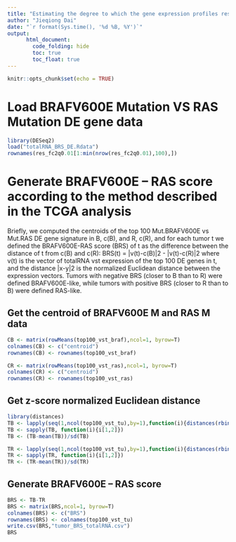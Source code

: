 ```yaml
---
title: "Estimating the degree to which the gene expression profiles resemble either BRAFV600Eor RAS-mutated PTC with the BRAFV600E – RAS score"
author: "Jieqiong Dai"
date: "`r format(Sys.time(), '%d %B, %Y')`"
output: 
      html_document:
        code_folding: hide
        toc: true
        toc_float: true
---
```


```r
knitr::opts_chunk$set(echo = TRUE)
```

# Load BRAFV600E Mutation VS RAS Mutation DE gene data
```r
library(DESeq2)
load("totalRNA_BRS_DE.Rdata")
rownames(res_fc2q0.01[1:min(nrow(res_fc2q0.01),100),])
```

# Generate BRAFV600E – RAS score according to the method described in the TCGA analysis

Briefly, we computed the centroids of the top 100 Mut.BRAFV600E vs Mut.RAS DE gene signature in B, c(B), and R, c(R), and for each tumor t we defined the BRAFV600E-RAS score (BRS) of t as the difference between the distance of t from c(B) and c(R):
BRS(t) = |v(t)-c(B)|2 - |v(t)-c(R)|2
where v(t) is the vector of totalRNA vst expression of the top 100 DE genes in t, and the distance |x-y|2 is the normalized Euclidean distance between the expression vectors.
Tumors with negative BRS (closer to B than to R) were defined BRAFV600E-like, while tumors with positive BRS (closer to R than to B) were defined RAS-like.

## Get the centroid of BRAFV600E M and RAS M data
```r
CB <- matrix(rowMeans(top100_vst_braf),ncol=1, byrow=T)
colnames(CB) <- c("centroid")
rownames(CB) <- rownames(top100_vst_braf)

CR <- matrix(rowMeans(top100_vst_ras),ncol=1, byrow=T)
colnames(CR) <- c("centroid")
rownames(CR) <- rownames(top100_vst_ras)
```
## Get z-score normalized Euclidean distance
```r
library(distances)
TB <- lapply(seq(1,ncol(top100_vst_tu),by=1),function(i){distances(rbind(t(top100_vst_tu[,i]),t(CB)))})
TB <- sapply(TB, function(i){i[1,2]}) 
TB <- (TB-mean(TB))/sd(TB)

TR <- lapply(seq(1,ncol(top100_vst_tu),by=1),function(i){distances(rbind(t(top100_vst_tu[,i]),t(CR)))})
TR <- sapply(TR, function(i){i[1,2]}) 
TR <- (TR-mean(TR))/sd(TR)
```
## Generate BRAFV600E – RAS score 
```r
BRS <- TB-TR
BRS <- matrix(BRS,ncol=1, byrow=T)
colnames(BRS) <- c("BRS")
rownames(BRS) <- colnames(top100_vst_tu)  
write.csv(BRS,"tumor_BRS_totalRNA.csv")
BRS
```
